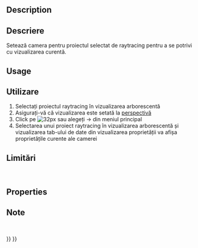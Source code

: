 <languages/>

{{Docnav
|[[Raytracing_InsertPart|Insert part]]
|[[Raytracing_ExportProject|Export project]]
|[[Raytracing_Workbench|Raytracing]]
|IconL=Raytracing_InsertPart.svg
|IconR=Raytracing_ExportProject.svg
|IconC=Workbench_Raytracing.svg
}}

<div class="mw-translate-fuzzy">
{{GuiCommand|Name=Raytracing ResetCamera|MenuLocation=Raytracing → ResetCamera||Workbenches=[[Raytracing_Workbench|Raytracing]]|Shortcut=|SeeAlso=}}
</div>

==Description==

<div class="mw-translate-fuzzy">
==Descriere==
Setează camera pentru proiectul selectat de raytracing pentru a se potrivi cu vizualizarea curentă.
</div>

==Usage==

<div class="mw-translate-fuzzy">
==Utilizare==
# Selectați proiectul raytracing în vizualizarea arborescentă
# Asigurați-vă că vizualizarea este setată la [[Std PerspectiveCamera | perspectivă]]
#Click pe [[Image: Raytracing_ResetCamera.svg | 32px]] sau alegeți {{KEY | Raytracing}} → {{KEY | [[Image: Raytracing_ResetCamera.svg | 32px]] Resetați camera}} din meniul principal
# Selectarea unui proiect raytracing în vizualizarea arborescentă și vizualizarea tab-ului de date din vizualizarea proprietății va afișa proprietățile curente ale camerei
</div>

<span id="Limitations"></span>
<div class="mw-translate-fuzzy">
==Limitări==
<br />
</div>

==Properties==

<span id="Notes"></span>
<div class="mw-translate-fuzzy">
==Note==
<br />
</div>


{{Docnav
|[[Raytracing_InsertPart|Insert part]]
|[[Raytracing_ExportProject|Export project]]
|[[Raytracing_Workbench|Raytracing]]
|IconL=Raytracing_InsertPart.svg
|IconR=Raytracing_ExportProject.svg
|IconC=Workbench_Raytracing.svg
}}

{{Raytracing_Tools_navi{{#translation:}}}}
{{Userdocnavi{{#translation:}}}}